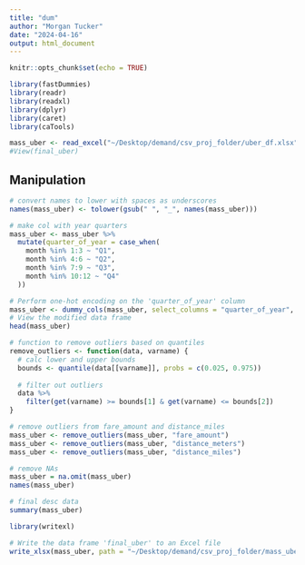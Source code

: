```yaml
---
title: "dum"
author: "Morgan Tucker"
date: "2024-04-16"
output: html_document
---
```


```r
knitr::opts_chunk$set(echo = TRUE)
```

```r
library(fastDummies)
library(readr)
library(readxl)
library(dplyr)
library(caret)
library(caTools)
```


```r
mass_uber <- read_excel("~/Desktop/demand/csv_proj_folder/uber_df.xlsx")
#View(final_uber)
```


## Manipulation
```r
# convert names to lower with spaces as underscores
names(mass_uber) <- tolower(gsub(" ", "_", names(mass_uber)))

# make col with year quarters
mass_uber <- mass_uber %>%
  mutate(quarter_of_year = case_when(
    month %in% 1:3 ~ "Q1",
    month %in% 4:6 ~ "Q2",
    month %in% 7:9 ~ "Q3",
    month %in% 10:12 ~ "Q4"
  ))

# Perform one-hot encoding on the 'quarter_of_year' column
mass_uber <- dummy_cols(mass_uber, select_columns = "quarter_of_year", remove_selected_columns = TRUE)
# View the modified data frame
head(mass_uber)

# function to remove outliers based on quantiles
remove_outliers <- function(data, varname) {
  # calc lower and upper bounds
  bounds <- quantile(data[[varname]], probs = c(0.025, 0.975))
  
  # filter out outliers
  data %>% 
    filter(get(varname) >= bounds[1] & get(varname) <= bounds[2])
}

# remove outliers from fare_amount and distance_miles
mass_uber <- remove_outliers(mass_uber, "fare_amount")
mass_uber <- remove_outliers(mass_uber, "distance_meters")
mass_uber <- remove_outliers(mass_uber, "distance_miles")

# remove NAs
mass_uber = na.omit(mass_uber)
names(mass_uber)

# final desc data
summary(mass_uber)

```
```r
library(writexl)

# Write the data frame 'final_uber' to an Excel file
write_xlsx(mass_uber, path = "~/Desktop/demand/csv_proj_folder/mass_uber_df.xlsx")

```


